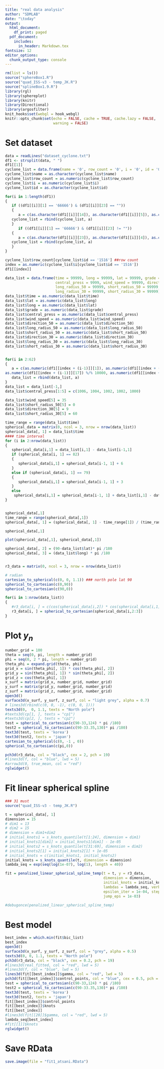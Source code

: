 ---
title: "real data analysis"
author: "SDMLAB"
date: "\today"
output:
  html_document:
    df_print: paged
  pdf_document:
    includes:
      in_header: Markdown.tex
fontsize: 12
editor_options:
  chunk_output_type: console
---

```{r include=FALSE}
rm(list = ls())
source("sphereBox1.R")
source("quad_ISS-v3 - temp_JK.R")
source("splineBox1.9.R")
library(rgl)
library(sphereplot)
library(knitr)
library(Directional)
library(argosfilter)
knit_hooks$set(webgl = hook_webgl)
knitr::opts_chunk$set(echo = FALSE, cache = TRUE, cache.lazy = FALSE,
                      warning = FALSE)
```

# Set dataset 
```{r, webgl = TRUE}
data = readLines("dataset_cyclone.txt")
df1 <- strsplit(data, " ")
df1[[1]]
cyclone_list = data.frame(name = '0', row_count = '0', i = '0', id = '0')
cyclone_list$name = as.character(cyclone_list$name)
cyclone_list$row_count = as.numeric(cyclone_list$row_count)
cyclone_list$i = as.numeric(cyclone_list$i)
cyclone_list$id = as.character(cyclone_list$id)

for(i in 1:length(df1))
{
   if ((df1[[i]][1] == '66666') & (df1[[i]][23] == ""))
   {
      a = c(as.character(df1[[i]][14]), as.character(df1[[i]][5]), as.character(i),as.character(df1[[i]][2]) )
   cyclone_list = rbind(cyclone_list, a)
   }
      if ((df1[[i]][1] == '66666') & (df1[[i]][23] != ""))
   {
      a = c(as.character(df1[[i]][23]), as.character(df1[[i]][4]), as.character(i),as.character(df1[[i]][2]) )
   cyclone_list = rbind(cyclone_list, a)
   }
}
```

```{r}
cyclone_list$row_count[cyclone_list$id == '1516'] ##row count
index = as.numeric(cyclone_list$i[cyclone_list$id == '1516'])
df1[[index]]

```

```{r}
data_list = data.frame(time = 99999, long = 99999, lat = 99999, grade = 99999, 
                       central_press = 9999, wind_speed = 99999, direction_50 = 99999, 
                       long_radius_50 = 99999, short_radius_50 = 99999,direction_30 = 99999, 
                       long_radius_30 = 99999, short_radius_30 = 99999)
data_list$time = as.numeric(data_list$time)
data_list$lat = as.numeric(data_list$long)
data_list$long = as.numeric(data_list$lat)
data_list$grade = as.numeric(data_list$grade)
data_list$central_press = as.numeric(data_list$central_press)
data_list$wind_speed = as.numeric(data_list$wind_speed)
data_list$direction_50 = as.numeric(data_list$direction_50)
data_list$long_radius_50 = as.numeric(data_list$long_radius_50)
data_list$short_radius_50 = as.numeric(data_list$short_radius_50)
data_list$direction_30 = as.numeric(data_list$direction_30)
data_list$long_radius_30 = as.numeric(data_list$long_radius_30)
data_list$short_radius_30 = as.numeric(data_list$short_radius_30)


for(i in 2:62)
{
   a = c(as.numeric(df1[[index + (i-1)]][1]), as.numeric(df1[[index + (i-1)]][5])*0.1, as.numeric(df1[[index + (i-1)]][4])*0.1, as.numeric(df1[[index + (i-1)]][3]), as.numeric(df1[[index + (i-1)]][7]), as.numeric(df1[[index + (i-1)]][12]), 
as.numeric(df1[[index + (i-1)]][17]) %/% 10000, as.numeric(df1[[index + (i-1)]][17]) - (10000 * as.numeric(df1[[index + (i-1)]][17]) %/% 10000), as.numeric(df1[[index + (i-1)]][18]), as.numeric(df1[[index + (i-1)]][19]) %/% 10000, as.numeric(df1[[index + (i-1)]][19]) - (10000 * as.numeric(df1[[index + (i-1)]][19]) %/% 10000), as.numeric(df1[[index + (i-1)]][20]))
   data_list = rbind(data_list, a)
}
data_list = data_list[-1,]
data_list$central_press[1:5] = c(1006, 1004, 1002, 1002, 1000) 

data_list$wind_speed[5] = 35
data_list$short_radius_50[5] = 0
data_list$direction_30[5] = 9
data_list$short_radius_30[5] = 60

```




```{r}
time_range = range(data_list$time)
spherical_data = matrix(0, ncol = 3, nrow = nrow(data_list))
spherical_data[, 1] = data_list$time
#### time interval
for (i in 2:nrow(data_list))
{
   spherical_data[i,1] = data_list[i,1] - data_list[i-1,1]
   if (spherical_data[i, 1] == 82)
   {
      spherical_data[i,1] = spherical_data[i-1, 1] + 6
   }
   else if (spherical_data[i, 1] == 79)
   {
      spherical_data[i,1] = spherical_data[i-1, 1] + 3
   }
   else 
    spherical_data[i,1] = spherical_data[i-1, 1] + data_list[i,1] - data_list[i-1,1]  
}


spherical_data[,1]
time_range = range(spherical_data[,1])
spherical_data[, 1] = (spherical_data[, 1] - time_range[1]) / (time_range[2] - time_range[1])

spherical_data[,1]

plot(spherical_data[,1], spherical_data[,1])

spherical_data[, 2] = (90-data_list$lat)* pi /180
spherical_data[, 3] = (data_list$long) * pi /180


r3_data = matrix(0, ncol = 3, nrow = nrow(data_list))

# radian 
cartesian_to_spherical(c(0, 0, 1.1)) ### north pole lat 90
spherical_to_cartesian(c(0,90))
spherical_to_cartesian(c(90,0))

for(i in 1:nrow(data_list))
{
   #r3_data[i, ] = c(cos(spherical_data[i,2]) * cos(spherical_data[i,1]), cos(spherical_data[i,2]) * sin(spherical_data[i,1]), sin(spherical_data[i,2]))
   r3_data[i, ] = spherical_to_cartesian(spherical_data[i,2:3])
}

```

# Plot $y_n$ 
```{r echo=FALSE, wedgl = TRUE}
number_grid = 100
theta = seq(0, pi, length = number_grid)
phi = seq(0, 2 * pi, length = number_grid)
theta_phi = expand.grid(theta, phi)
grid_x = sin(theta_phi[, 1]) * cos(theta_phi[, 2])
grid_y = sin(theta_phi[, 1]) * sin(theta_phi[, 2])
grid_z = cos(theta_phi[, 1])
x_surf = matrix(grid_x, number_grid, number_grid)
y_surf = matrix(grid_y, number_grid, number_grid)
z_surf = matrix(grid_z, number_grid, number_grid)
open3d()
surface3d(x_surf, y_surf, z_surf, col = "light grey", alpha = 0.7)
# lines3d(rbind(c(0, 0, -1), c(0, 0, 1)))
texts3d(0,  0, 1.1, texts = "North pole")
#texts3d(cp[1, ], texts = "cp1")
#texts3d(cp[2, ], texts = "cp2")
test = spherical_to_cartesian(c(90-33,124) * pi /180)
test2 = spherical_to_cartesian(c(90-33.35,130)* pi /180)
text3d(test, texts = 'korea')
text3d(test2, texts = 'japan')
cartesian_to_spherical(c(0, -1 , 0))
spherical_to_cartesian(c(pi,0))

pch3d(r3_data, col = "black", cex = 2, pch = 19)
#lines3d(f, col = "blue", lwd = 5)
#arrow3d(0, true_mean, col = "red")
rglwidget()
```

# Fit linear spherical spline 
```{r}
### 31 must
source("quad_ISS-v3 - temp_JK.R")

t = spherical_data[, 1]
dimension = 15
# dim1 = 13
# dim2 = 15
# dimension = dim1+dim2
# initial_knots1 = s_knots_quantile(t[1:24], dimension = dim1)
# initial_knots1[dim1] = initial_knots1[dim1] - 1e-05
# initial_knots2 = s_knots_quantile(t[31:69], dimension = dim2)
# initial_knots2[1] = initial_knots2[1] + 1e-05
# initial_knots = c(initial_knots1, initial_knots2)
initial_knots = s_knots_quantile(t, dimension = dimension)
lambda_seq = exp(seq(log(1e-07), log(1), length = 40))

fit = penalized_linear_spherical_spline_temp(t = t, y = r3_data, 
                                             dimension = dimension,
                                             initial_knots = initial_knots,
                                             lambdas = lambda_seq, verbose = T,
                                             epsilon_iter = 1e-04, step_size = 1, 
                                             jump_eps = 1e-03)

#debugonce(penalized_linear_spherical_spline_temp)
```


# Best model
```{r}
best_index = which.min(fit$bic_list)
best_index
open3d()
surface3d(x_surf, y_surf, z_surf, col = "grey", alpha = 0.5)
texts3d(0, 0, 1.1, texts = "North pole")
pch3d(r3_data, col = "black", cex = 0.2, pch = 19)
#lines3d(real_fitted, col = "red", lwd = 5)
#lines3d(f, col = "blue", lwd = 5)
lines3d(fit[[best_index]]$gamma, col = "red", lwd = 5)
pch3d(fit[[best_index]]$control_points, col = "blue", cex = 0.5, pch = 20)
test = spherical_to_cartesian(c(90-33,124) * pi /180)
test2 = spherical_to_cartesian(c(90-33.35,130)* pi /180)
text3d(test, texts = 'korea')
text3d(test2, texts = 'japan')
fit[[best_index]]$control_points
fit[[best_index]]$knots
fit[[best_index]]
#lines3d(fit[[20]]$gamma, col = "red", lwd = 5)
lambda_seq[best_index]
#fit[[1]]$knots
rglwidget()
```

# Save RData
```{r}
save.image(file = "fit1_atsani.RData")
```

